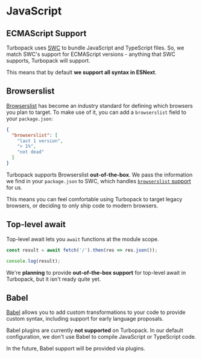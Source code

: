 # JavaScript

## ECMAScript Support

Turbopack uses [SWC](https://swc.rs) to bundle JavaScript and TypeScript files. So, we match SWC's support for ECMAScript versions - anything that SWC supports, Turbopack will support.

This means that by default **we support all syntax in ESNext**.

## Browserslist

[Browserslist](https://github.com/browserslist/browserslist) has become an industry standard for defining which browsers you plan to target. To make use of it, you can add a `browserslist` field to your `package.json`:

```json filename="package.json"
{
  "browserslist": [
    "last 1 version",
    "> 1%",
    "not dead"
  ]
}
```

Turbopack supports Browserslist **out-of-the-box**. We pass the information we find in your `package.json` to SWC, which handles [`browserslist` support](https://swc.rs/docs/configuration/supported-browsers) for us.

This means you can feel comfortable using Turbopack to target legacy browsers, or deciding to only ship code to modern browsers.

## Top-level await

Top-level await lets you `await` functions at the module scope.

```ts
const result = await fetch('/').then(res => res.json());

console.log(result);
```

We're **planning** to provide **out-of-the-box support** for top-level await in Turbopack, but it isn't ready quite yet.

## Babel

[Babel](https://babel.dev/) allows you to add custom transformations to your code to provide custom syntax, including support for early language proposals.

Babel plugins are currently **not supported** on Turbopack. In our default configuration, we don't use Babel to compile JavaScript or TypeScript code.

In the future, Babel support will be provided via plugins.
